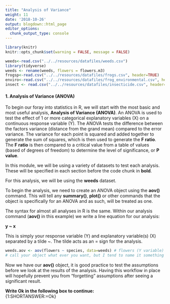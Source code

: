 ```yaml
---
title: "Analysis of Variance"
weight: 11
date: '2018-10-26'
output: blogdown::html_page
editor_options:
  chunk_output_type: console
---
```

```r
library(knitr)
knitr::opts_chunk$set(warning = FALSE, message = FALSE)
```
```r
weeds<-read.csv("../../resources/datafiles/weeds.csv")
library(tidyverse)
weeds <- rename(weeds, flowers = flowers.m3)
frogsp<-read.csv("../../resources/datafiles/frogs.csv", header=TRUE)
enviro<-read.csv("../../resources/datafiles/frog_environmental.csv", header=TRUE)
insect <- read.csv("../../resources/datafiles/insecticide.csv", header=TRUE)
```
  
  
#### 1. Analysis of Variance (ANOVA)  

To begin our foray into statistics in R, we will start with the most basic and most useful analysis, **Analysis of Variance (ANOVA)**. An ANOVA is used to test the effect of 1 or more categorical explanatory variables (X) on a continuous response variable (Y). The ANOVA tests the difference between the factors variance (distance from the grand mean) compared to the error variance. The variance for each point is squared and added together to generate the sum of squares, which is then used to generate the **F ratio**. The **F ratio** is then compared to a critical value from a table of values (based of degrees of freedom) to determine the level of significance, or **P value**.   

In this module, we will be using a variety of datasets to test each analysis. These will be specified in each section before the code chunk in **bold**.   

For this analysis, we will be using the **weeds** dataset.  

To begin the analysis, we need to create an ANOVA object using the **aov()** command. This will tell any **summary()**, **plot()** or other commands that the object is specifically for an ANOVA and as such, will be treated as one.  

The syntax for almost all analyses in R is the same. Within our analysis command (**aov()** in this example) we write a line equation for our analysis:  

  **y ~ x**  
      
This is simply your response variable (Y) and explanatory variable(s) (X) separated by a tilde ~. The tilde acts as an = sign for the analysis. 
```r
weeds.aov <- aov(flowers ~ species, data=weeds) # flowers (Y variable) ~ species (X variable), then data =  weeds to direct it to our dataframe. 
# call your object what ever you want, but I tend to name it something to remind me of the dataset/analysis as well as the statistical technique. 
```

Now we have our **aov()** object, it is good practice to test the assumptions before we look at the results of the analysis. Having this workflow in place will hopefully prevent you from "forgetting" assumptions after seeing a significant result.  

**Write Ok in the following box to continue:**  
{1:SHORTANSWER:=Ok}
